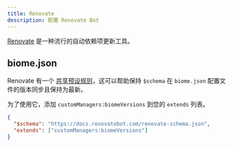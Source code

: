 ```yaml
---
title: Renovate
description: 配置 Renovate Bot
---
```


[Renovate](https://docs.renovatebot.com/) 是一种流行的自动依赖项更新工具。

## biome.json

Renovate 有一个 [共享预设规则](https://docs.renovatebot.com/presets-customManagers/#custommanagersbiomeversions)，这可以帮助保持 `$schema` 在 `biome.json` 配置文件的版本同步且保持为最新。

为了使用它，添加 `customManagers:biomeVersions` 到您的 `extends` 列表。


```json title="renovate.json"
{
  "$schema": "https://docs.renovatebot.com/renovate-schema.json",
  "extends": ["customManagers:biomeVersions"]
}
```
